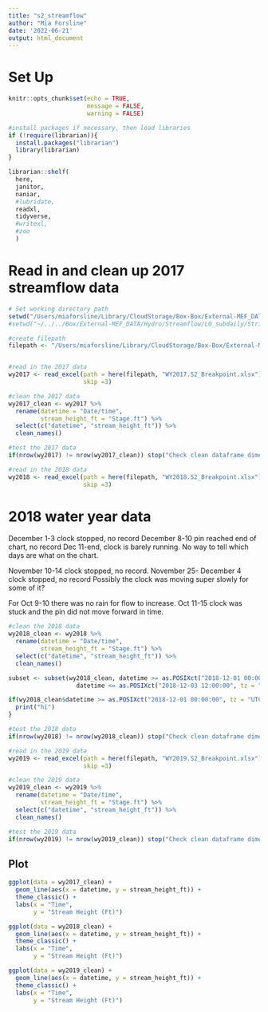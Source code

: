 ```yaml
---
title: "s2_streamflow"
author: "Mia Forsline"
date: '2022-06-21'
output: html_document
---
```

# Set Up 
```r
knitr::opts_chunk$set(echo = TRUE,
                      message = FALSE, 
                      warning = FALSE)

#install packages if necessary, then load libraries
if (!require(librarian)){
  install.packages("librarian")
  library(librarian)
}

librarian::shelf(
  here,
  janitor,
  naniar,
  #lubridate,
  readxl,
  tidyverse,
  #writexl,
  #zoo
  )
```

# Read in and clean up 2017 streamflow data 
```r
# Set working directory path
setwd("/Users/miaforsline/Library/CloudStorage/Box-Box/External-MEF_DATA/Hydro/Streamflow/L0_subdaily/StripCharts/AnnualBreakPoint/S2")
#setwd("~/../../Box/External-MEF_DATA/Hydro/Streamflow/L0_subdaily/StripCharts")

#create filepath 
filepath <- "/Users/miaforsline/Library/CloudStorage/Box-Box/External-MEF_DATA/Hydro/Streamflow/L0_subdaily/StripCharts/AnnualBreakPoint/S2"


#read in the 2017 data 
wy2017 <- read_excel(path = here(filepath, "WY2017.S2_Breakpoint.xlsx"), 
                     skip =3)

#clean the 2017 data
wy2017_clean <- wy2017 %>% 
  rename(datetime = "Date/time",
         stream_height_ft = "Stage.ft") %>% 
  select(c("datetime", "stream_height_ft")) %>% 
  clean_names()

#test the 2017 data
if(nrow(wy2017) != nrow(wy2017_clean)) stop("Check clean dataframe dimensions")

#read in the 2018 data 
wy2018 <- read_excel(path = here(filepath, "WY2018.S2_Breakpoint.xlsx"), 
                     skip =3)
```

# 2018 water year data 
December 1-3 clock stopped, no record
December 8-10 pin reached end of chart, no record
Dec 11-end, clock is barely running. No way to tell which days are what on the chart.

November 10-14 clock stopped, no record.
November 25- December 4 clock stopped, no record
Possibly the clock was moving super slowly for some of it?

For Oct 9-10 there was no rain for flow to increase.
Oct 11-15 clock was stuck and the pin did not move forward in time.
```r
#clean the 2018 data
wy2018_clean <- wy2018 %>% 
  rename(datetime = "Date/time",
         stream_height_ft = "Stage.ft") %>% 
  select(c("datetime", "stream_height_ft")) %>% 
  clean_names() 

subset <- subset(wy2018_clean, datetime >= as.POSIXct("2018-12-01 00:00:00", tz = "UTC") & 
                   datetime <= as.POSIXct("2018-12-03 12:00:00", tz = "UTC"))

if(wy2018_clean$datetime >= as.POSIXct("2018-12-01 00:00:00", tz = "UTC") & wy2018_clean$datetime <= as.POSIXct("2018-12-03 12:00:00", tz = "UTC")){
  print("hi")
}

#test the 2018 data
if(nrow(wy2018) != nrow(wy2018_clean)) stop("Check clean dataframe dimensions")
```


```r
#read in the 2019 data 
wy2019 <- read_excel(path = here(filepath, "WY2019.S2_Breakpoint.xlsx"), 
                     skip =3)

#clean the 2019 data
wy2019_clean <- wy2019 %>% 
  rename(datetime = "Date/time",
         stream_height_ft = "Stage.ft") %>% 
  select(c("datetime", "stream_height_ft")) %>% 
  clean_names()

#test the 2019 data 
if(nrow(wy2019) != nrow(wy2019_clean)) stop("Check clean dataframe dimensions")

```



## Plot 
```r
ggplot(data = wy2017_clean) + 
  geom_line(aes(x = datetime, y = stream_height_ft)) + 
  theme_classic() + 
  labs(x = "Time", 
       y = "Stream Height (Ft)")

ggplot(data = wy2018_clean) + 
  geom_line(aes(x = datetime, y = stream_height_ft)) + 
  theme_classic() + 
  labs(x = "Time", 
       y = "Stream Height (Ft)")

ggplot(data = wy2019_clean) + 
  geom_line(aes(x = datetime, y = stream_height_ft)) + 
  theme_classic() + 
  labs(x = "Time", 
       y = "Stream Height (Ft)")
```

